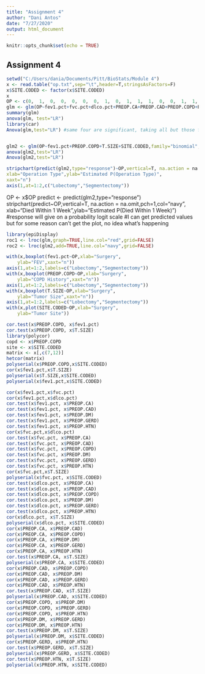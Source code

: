 ```yaml
---
title: "Assignment 4"
author: "Dani Antos"
date: "7/27/2020"
output: html_document
---
```


```r
knitr::opts_chunk$set(echo = TRUE)
```

## Assignment 4

```r
setwd("C:/Users/dania/Documents/Pitt/BioStats/Module 4")
x <- read.table("op.txt",sep="\t",header=T,stringsAsFactors=F)
x$SITE.CODED <- factor(x$SITE.CODED)
x 
OP <- c(0,	1,	0,	0,	0,	0,	0,	1,	0,	1,	1,	1,	0,	0,	1,	1,	1,	0,	0,	0,	0,	1,	0,	1,	1,	0,	1,	0,	0,	1,	0,	0,	1,	0,	0,	1,	0,	0,	0,	1,	0,	1,	1,	0,	0,	1,	0,	0,	0,	1,	1,	1,	0,	0,	0,	0,	1,	0,	1,	1,	0,	1,	0,	0,	0,	1,	1,	1,	1,	1,	1,	1,	1,	1,	1,	1,	1,	1,	1,	1,	0,	0,	0,	1,	1,	0,	1,	0,	1,	1,	1,	0,	1,	0,	0,	0,	1,	0,	0,	0,	0,	1,	1,	1,	1,	0,	0,	1,	0,	0,	0,	1,	1,	0,	1,	0,	1,	0,	0,	0,	1,	0,	1,	0,	1,	1,	1,	1,	1,	1,	1,	1,	1,	0,	1,	1,	1,	1,	1,	1,	1,	1,	1,	1,	0,	1,	0,	1,	1,	1,	1,	1,	0,	1,	0,	0,	1,	1,	0,	1,	1,	1,	1,	0,	1,	1,	1,	1,	1,	1,	0,	1,	1,	1,	0,	0,	1,	0,	0,	0,	0,	0,	1,	0,	0,	1,	1,	1,	0,	1,	0,	0,	0,	0,	1,	1,	0,	1,	0,	1,	0,	1,	0,	0,	0,	1,	0,	0,	0,	1,	0,	0,	0,	0,	0,	0,	0,	1,	1,	1,	0,	0,	0,	0,	1,	1,	0,	0,	0,	0,	0,	1,	0,	0,	1,	1,	0,	0,	0,	1,	1,	1,	1,	0,	0,	1,	1,	0,	0,	0,	0,	0,	0,	1,	0,	0, 1,	1,	0,	0,	0,	0,	1,	0,	1,	0,	0,	1,	0,	0,	0,	1,	0,	0,	0,	0,	1,	0,	0,	1,	1,	0,	0,	1,	1,	0,	0,	1,	0,	1,	0,	0,	1,	0,	0,	1,	0,	1,	1,	0,	0,	0,	0,	0,	0,	1,	1,	0,	1,	1,	0,	0,	0,	1,	0,	0,	0,	0,	1,	1,	1,	0,	1,	0,	1,	0,	0,	0,	0,	0,	0,	0,	0,	0,	1,	0,	1,	1,	1,	1,	0,	0,	0)
glm <- glm(OP~fev1.pct+fvc.pct+dlco.pct+PREOP.CA+PREOP.CAD+PREOP.COPD+PREOP.DM+PREOP.GERD+PREOP.HTN+T.SIZE+SITE.CODED, family="binomial",data=x)
summary(glm)
anova(glm, test="LR")
library(car)
Anova(glm,test="LR") #same four are significant, taking all but those four out of the model


glm2 <- glm(OP~fev1.pct+PREOP.COPD+T.SIZE+SITE.CODED,family="binomial",data=x)
anova(glm2,test="LR")
Anova(glm2,test="LR")

stripchart(predict(glm2,type="response")~OP,vertical=T, na.action = na.omit,pch=1,col="navy",
xlab="Operation Type",ylab="Estimated P(Operation Type)",
xaxt="n")
axis(1,at=1:2,c("Lobectomy","Segmentectomy"))
```

OP <- x$OP
predict <- predict(glm2,type="response")
stripchart(predict~OP,vertical=T, na.action = na.omit,pch=1,col="navy",
xlab="Died Within 1 Week",ylab="Estimated P(Died Within 1 Week)") #response will give on a probability logit scale
#I can get predicted values but for some reason can't get the plot, no idea what's happening


```r
library(epiDisplay)
roc1 <- lroc(glm,graph=TRUE,line.col="red",grid=FALSE)
roc2 <- lroc(glm2,add=TRUE,line.col="navy",grid=FALSE)
```
```r
with(x,boxplot(fev1.pct~OP,xlab="Surgery",
	ylab="FEV",xaxt="n")) 
axis(1,at=1:2,labels=c("Lobectomy","Segmentectomy")) 
with(x,boxplot(PREOP.COPD~OP,xlab="Surgery",
	ylab="COPD History",xaxt="n"))
axis(1,at=1:2,labels=c("Lobectomy","Segmentectomy"))
with(x,boxplot(T.SIZE~OP,xlab="Surgery",
	ylab="Tumor Size",xaxt="n"))
axis(1,at=1:2,labels=c("Lobectomy","Segmentectomy"))
with(x,plot(SITE.CODED~OP,xlab="Surgery",
	ylab="Tumor Site"))

```

```r
cor.test(x$PREOP.COPD, x$fev1.pct)
cor.test(x$PREOP.COPD, x$T.SIZE)
library(polycor)
copd <- x$PREOP.COPD
site <- x$SITE.CODED
matrix <- x[,c(7,12)]
hetcor(matrix)
polyserial(x$PREOP.COPD,x$SITE.CODED)
cor(x$fev1.pct,x$T.SIZE)
polyserial(x$T.SIZE,x$SITE.CODED)
polyserial(x$fev1.pct,x$SITE.CODED)
```

```r
cor(x$fev1.pct,x$fvc.pct)
cor(x$fev1.pct,x$dlco.pct)
cor.test(x$fev1.pct, x$PREOP.CA)
cor.test(x$fev1.pct, x$PREOP.CAD)
cor.test(x$fev1.pct, x$PREOP.DM)
cor.test(x$fev1.pct, x$PREOP.GERD)
cor.test(x$fev1.pct, x$PREOP.HTN)
cor(x$fvc.pct,x$dlco.pct)
cor.test(x$fvc.pct, x$PREOP.CA)
cor.test(x$fvc.pct, x$PREOP.CAD)
cor.test(x$fvc.pct, x$PREOP.COPD)
cor.test(x$fvc.pct, x$PREOP.DM)
cor.test(x$fvc.pct, x$PREOP.GERD)
cor.test(x$fvc.pct, x$PREOP.HTN)
cor(x$fvc.pct,x$T.SIZE)
polyserial(x$fvc.pct, x$SITE.CODED)
cor.test(x$dlco.pct, x$PREOP.CA)
cor.test(x$dlco.pct, x$PREOP.CAD)
cor.test(x$dlco.pct, x$PREOP.COPD)
cor.test(x$dlco.pct, x$PREOP.DM)
cor.test(x$dlco.pct, x$PREOP.GERD)
cor.test(x$dlco.pct, x$PREOP.HTN)
cor(x$dlco.pct, x$T.SIZE)
polyserial(x$dlco.pct, x$SITE.CODED)
cor(x$PREOP.CA, x$PREOP.CAD)
cor(x$PREOP.CA, x$PREOP.COPD)
cor(x$PREOP.CA, x$PREOP.DM)
cor(x$PREOP.CA, x$PREOP.GERD)
cor(x$PREOP.CA, x$PREOP.HTN)
cor.test(x$PREOP.CA, x$T.SIZE)
polyserial(x$PREOP.CA, x$SITE.CODED)
cor(x$PREOP.CAD, x$PREOP.COPD)
cor(x$PREOP.CAD, x$PREOP.DM)
cor(x$PREOP.CAD, x$PREOP.GERD)
cor(x$PREOP.CAD, x$PREOP.HTN)
cor.test(x$PREOP.CAD, x$T.SIZE)
polyserial(x$PREOP.CAD, x$SITE.CODED)
cor(x$PREOP.COPD, x$PREOP.DM)
cor(x$PREOP.COPD, x$PREOP.GERD)
cor(x$PREOP.COPD, x$PREOP.HTN)
cor(x$PREOP.DM, x$PREOP.GERD)
cor(x$PREOP.DM, x$PREOP.HTN)
cor.test(x$PREOP.DM, x$T.SIZE)
polyserial(x$PREOP.DM, x$SITE.CODED)
cor(x$PREOP.GERD, x$PREOP.HTN)
cor.test(x$PREOP.GERD, x$T.SIZE)
polyserial(x$PREOP.GERD, x$SITE.CODED)
cor.test(x$PREOP.HTN, x$T.SIZE)
polyserial(x$PREOP.HTN, x$SITE.CODED)
```

